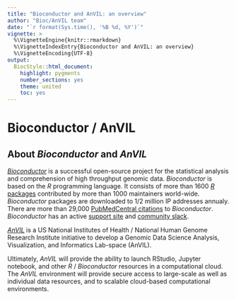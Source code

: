 ```yaml
---
title: "Bioconductor and AnVIL: an overview"
author: "Bioc/AnVIL team"
date: "`r format(Sys.time(), '%B %d, %Y')`"
vignette: >
  %\VignetteEngine{knitr::rmarkdown}
  %\VignetteIndexEntry{Bioconductor and AnVIL: an overview}
  %\VignetteEncoding{UTF-8}
output:
  BiocStyle::html_document:
    highlight: pygments
    number_sections: yes
    theme: united
    toc: yes
---
```


# Bioconductor / AnVIL

## About _Bioconductor_ and _AnVIL_

[_Bioconductor_][] is a successful open-source project for the
statistical analysis and comprehension of high throughput genomic
data. _Bioconductor_ is based on the _R_ programming language. It
consists of more than 1600 [_R_ packages][] contributed by more than
1000 maintainers world-wide. _Bioconductor_ packages are downloaded to 1/2
million IP addresses annualy. There are more than 29,000
[PubMedCentral citations][] to _Bioconductor_. _Bioconductor_ has an
active [support site][] and [community slack][].

[_AnVIL_][] is a US National Institutes of Health / National Human
Genome Research Institute initiative to develop a Genomic Data Science
Analysis, Visualization, and Informatics Lab-space (AnVIL).

Ultimately, _AnVIL_ will provide the ability to launch RStudio,
Jupyter notebook, and other _R_ / _Bioconductor_ resources in a
computational cloud. The _AnVIL_ environment will provide secure access
to large-scale as well as individual data resources, and to scalable
cloud-based computational environments.

[_Bioconductor_]: https://bioconductor.org
[_AnVIL_]: https://www.genome.gov/27569268/genomic-analysis-visualization-and-informatics-labspace-anvil/
[_R_ packages]: https://bioconductor.org/packages
[PubMedCentral citations]: https://www.ncbi.nlm.nih.gov/pmc/?term=bioconductor&sort=ePubDate
[support site]: https://support.bioconductor.org
[community slack]: https://bioc-community.herokuapp.com/
